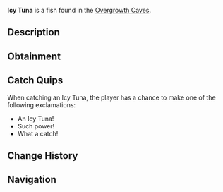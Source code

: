 {{FishInfobox
|image          = Icy Tuna.png
|rarity         = Rare
|sea            = First Sea
|location       = [[Overgrowth Caves]]
|sublocation    = 
|sources        = Fishing Rod
|radar_location = 
|xp             = 250
|weather        = 
|time           = 
|season         = Winter
|bait           = Fish Head
|base_weight    = 25
|base_value     = 600
|weight_range   = 15
|base_chance    = 25
|base_resil     = 45
}}
'''Icy Tuna''' is a {{Rarity|Rare}} fish found in the [[Overgrowth Caves]].

== Description ==
{{Description|A powerful tuna with fins edged in crystalline ice and a frost-covered body.|Bestiary Entry}}

== Obtainment ==
{{Description|Patrols the cave's larger water chambers.|Bestiary Hint}}
{{Fish Availability|
Overgrowth Caves
|top_rods      = 
Leviathan's Fang Rod\221453.23\127899.29;
Trident Rod\210134.57\124612.92;
Krampus's Rod\199220.94\195955.16;
Free Spirit Rod\196712.95\116653.7;
Magma Rod\189067.18\185967.85;
Plastic Rod\174140.83\171286.18;
Fast Rod\158519.5\195251.31;
Fischer's Rod\146535.62\180490.54;
Adventurer's Rod\144755.83\178298.35;
Flimsy Rod\126816.08\151811.72;
Buddy Bond Rod\129361.76\164738.45;
No-Life Rod\172656.67\111247.15;
Seraphic Rod\166953.98\105274.47;
Ethereal Prism Rod\165511.67\110890.36;
Astralhook Rod\164916.83\113432.49;
Rod Of The Forgotten Fang\158557.62\95974.89;
Challenger's Rod\156554.87\96343.55;
Rod Of The Exalted One\145274.82\85173.99;
Zeus Rod\144643.19\89367.22;
Verdant Shear Rod\143659.38\89381.62;
Rod Of The Depths\143636.93\86994.09;
Blazebringer Rod\137342.51\84402.75;
Depthseeker Rod\132573.84\84244.54;
Volcanic Rod\122654.6\78999.18;
Avalanche Rod\119751.73\75078.76;
Steady Rod\49614.4\31388.04
|recommended   = Trident Rod
}}

== Catch Quips ==
When catching an Icy Tuna, the player has a chance to make one of the following exclamations:
* An Icy Tuna!
* Such power!
* What a catch!

== Change History ==
{{Change History|{{subst:Current Version}}}}

== Navigation ==
{{Fish Navbox|Overgrowth Caves}}